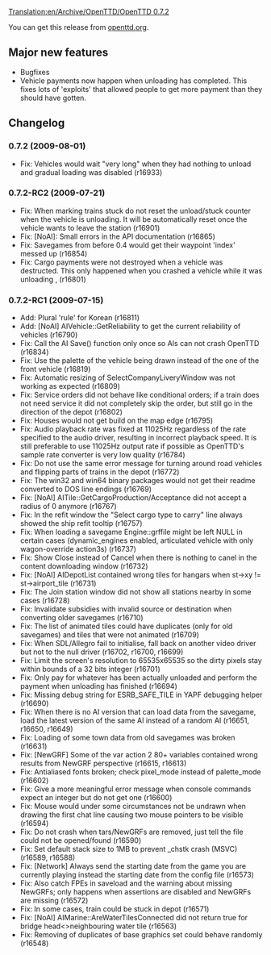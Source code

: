 [[Translation:en/Archive/OpenTTD/OpenTTD 0.7.2]]

{{en/Archive/OpenTTD/Navigation}}
{{en/Archive/OpenTTD/NaviPrevNext|prev=en/Archive/OpenTTD/OpenTTD 0.7.1|next=en/Archive/OpenTTD/OpenTTD 0.7.3|date=2009-08-01}}

You can get this release from [http://www.openttd.org/download-stable/0.7.2 openttd.org].

==Major new features==

* Bugfixes
* Vehicle payments now happen when unloading has completed. This fixes lots of 'exploits' that allowed people to get more payment than they should have gotten.

==Changelog==

===0.7.2 (2009-08-01)===

* Fix: Vehicles would wait "very long" when they had nothing to unload and gradual loading was disabled {{en/Flyspray|3054}} (r16933)

===0.7.2-RC2 (2009-07-21)===

* Fix: When marking trains stuck do not reset the unload/stuck counter when the vehicle is unloading. It will be automatically reset once the vehicle wants to leave the station {{en/Flyspray|3038}} (r16901)
* Fix: [NoAI]: Small errors in the API documentation {{en/Flyspray|3037}} (r16865)
* Fix: Savegames from before 0.4 would get their waypoint 'index' messed up (r16854)
* Fix: Cargo payments were not destroyed when a vehicle was destructed. This only happened when you crashed a vehicle while it was unloading {{en/Flyspray|3032}}, {{en/Flyspray|3046}} (r16801)

===0.7.2-RC1 (2009-07-15)===

* Add: Plural 'rule' for Korean (r16811)
* Add: [NoAI] AIVehicle::GetReliability to get the current reliability of vehicles (r16790)
* Fix: Call the AI Save() function only once so AIs can not crash OpenTTD {{en/Flyspray|3034}} (r16834)
* Fix: Use the palette of the vehicle being drawn instead of the one of the front vehicle (r16819)
* Fix: Automatic resizing of SelectCompanyLiveryWindow was not working as expected {{en/Flyspray|3021}} (r16809)
* Fix: Service orders did not behave like conditional orders; if a train does not need service it did not completely skip the order, but still go in the direction of the depot {{en/Flyspray|3031}} (r16802)
* Fix: Houses would not get build on the map edge {{en/Flyspray|3025}} (r16795)
* Fix: Audio playback rate was fixed at 11025Hz regardless of the rate specified to the audio driver, resulting in incorrect playback speed. It is still preferable to use 11025Hz output rate if possible as OpenTTD's sample rate converter is very low quality (r16784)
* Fix: Do not use the same error message for turning around road vehicles and flipping parts of trains in the depot {{en/Flyspray|3019}} (r16772)
* Fix: The win32 and win64 binary packages would not get their readme converted to DOS line endings (r16769)
* Fix: [NoAI] AITile::GetCargoProduction/Acceptance did not accept a radius of 0 anymore (r16767)
* Fix: In the refit window the "Select cargo type to carry" line always showed the ship refit tooltip {{en/Flyspray|3018}} (r16757)
* Fix: When loading a savegame Engine::grffile might be left NULL in certain cases (dynamic_engines enabled, articulated vehicle with only wagon-override action3s) (r16737)
* Fix: Show Close instead of Cancel when there is nothing to canel in the content downloading window {{en/Flyspray|2991}} (r16732)
* Fix: [NoAI] AIDepotList contained wrong tiles for hangars when st->xy != st->airport_tile (r16731)
* Fix: The Join station window did not show all stations nearby in some cases (r16728)
* Fix: Invalidate subsidies with invalid source or destination when converting older savegames (r16710)
* Fix: The list of animated tiles could have duplicates (only for old savegames) and tiles that were not animated {{en/Flyspray|2994}} (r16709)
* Fix: When SDL/Allegro fail to initialise, fall back on another video driver but not to the null driver (r16702, r16700, r16699)
* Fix: Limit the screen's resolution to 65535x65535 so the dirty pixels stay within bounds of a 32 bits integer {{en/Flyspray|3001}} (r16701)
* Fix: Only pay for whatever has been actually unloaded and perform the payment when unloading has finished {{en/Flyspray|2995}} (r16694)
* Fix: Missing debug string for ESRB_SAFE_TILE in YAPF debugging helper {{en/Flyspray|3002}} (r16690)
* Fix: When there is no AI version that can load data from the savegame, load the latest version of the same AI instead of a random AI (r16651, r16650, r16649)
* Fix: Loading of some town data from old savegames was broken (r16631)
* Fix: [NewGRF] Some of the var action 2 80+ variables contained wrong results from NewGRF perspective (r16615, r16613)
* Fix: Antialiased fonts broken; check pixel_mode instead of palette_mode (r16602)
* Fix: Give a more meaningful error message when console commands expect an integer but do not get one (r16600)
* Fix: Mouse would under some circumstances not be undrawn when drawing the first chat line causing two mouse pointers to be visible {{en/Flyspray|2969}} (r16594)
* Fix: Do not crash when tars/NewGRFs are removed, just tell the file could not be opened/found {{en/Flyspray|2967}} (r16590)
* Fix: Set default stack size to 1MB to prevent _chstk crash (MSVC) {{en/Flyspray|2978}} (r16589, r16588)
* Fix: [Network] Always send the starting date from the game you are currently playing instead the starting date from the config file (r16573)
* Fix: Also catch FPEs in saveload and the warning about missing NewGRFs; only happens when assertions are disabled and NewGRFs are missing (r16572)
* Fix: In some cases, train could be stuck in depot {{en/Flyspray|2974}} (r16571)
* Fix: [NoAI] AIMarine::AreWaterTilesConnected did not return true for bridge head<>neighbouring water tile (r16563)
* Fix: Removing of duplicates of base graphics set could behave randomly (r16548)
